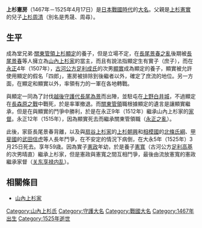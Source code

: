 {{Otheruses|上杉憲房 (南北朝時代)|subject=[[日本戰國時代|日本戰國時代]]的[[關東管領|關東管領]]上杉憲房|other=[[日本南北朝時代|日本南北朝時代]][[上杉氏|上杉氏]]的第3代當主上杉憲房}}
{{Notability Unreferenced|time=2015-09-03T09:49:42+00:00}}
{{日本武士
|名稱= 上杉 憲房
|圖片名稱= 
|圖片大小= 
|圖片說明= 
|時代= [[日本戰國時代|日本戰國時代]]
|出生日期= [[應仁|應仁]]元年（1467年）
|出生地點= 
|逝世日期= [[大永|大永]]5年3月25日（1525年4月17日）
|逝世地點= 
|假名= 
|羅馬字= 
|幼名= 
|改名= 
|别名= 五郎（通稱）
|諡号= 
|神号= 
|戒名= 龍洞院殿道憲大成大居士
|洗禮名= 
|墓所= 
|朝廷官位= [[兵庫頭|兵庫頭]]（一說為創作）
|幕府職位= [[室町幕府|室町幕府]][[關東管領|關東管領]]
|主君= 
|藩= 
|氏族= [[山內上杉家|山內上杉家]]
|父母= 父：[[上杉周清|上杉周清]]
|養父= [[上杉顯定|上杉顯定]]
|養母= 
|兄弟= 兄：[[上杉顯實|上杉顯實]]
|姐妹= 
|正室= [[上杉朝昌|上杉朝昌]]的女兒
|側室= 
|嗣子= [[上杉憲政|憲政]]
|嗣女= 
|養子= '''[[上杉憲寬|憲寬]]'''
|養女= 
}}
{{japanese|japanese=上杉 憲房|kana=うえすぎ のりふさ|romaji=Uesugi Norifusa}}
'''上杉憲房'''（1467年－1525年4月17日）是[[日本戰國時代|日本戰國時代]]的[[大名_(稱謂)|大名]]。父親是[[上杉憲實|上杉憲實]]的兒子[[上杉周清|上杉周清]]（別名是秀晟、周尋）。

== 生平 ==
成為堂兄弟‧[[關東管領|關東管領]][[上杉顯定|上杉顯定]]的養子，但是立場不定，在[[長尾景春之亂|長尾景春之亂]]後期被[[長尾景春|長尾景春]]等人擁立為[[山內上杉家|山內上杉家]]的當主，而且有說法指顯定生有實子（庶子），而在[[永正|永正]]4年（1507年），[[古河公方|古河公方]][[足利成氏|足利成氏]]的次男[[上杉顯實|顯實]]成為顯定的養子，顯實被允許使用顯定的假名「四郎」，憲房被排除到後繼者以外，確定了庶流的地位。另一方面，在顯定和顯實以外，率領有力的一軍在各地轉戰。

與顯定一同為了討伐[[越後|越後]][[守護代|守護代]][[長尾為景|長尾為景]]而出陣，並駐屯在[[上野|上野]][[白井城|白井城]]，不過顯定在[[長森原之戰|長森原之戰]]中戰死，於是率軍撤退。而[[關東管領|關東管領]]職根據顯定的遺言是讓顯實繼承，但是在與顯實的鬥爭中勝利，於是在永正9年（1512年）繼承山內上杉家的[[家督|家督]]。永正12年（1515年），因為顯實死去而繼承關東管領職（[[永正之亂|永正之亂]]）。

此後，家臣長尾景春背離，以及與[[扇谷上杉家|扇谷上杉家]]的[[上杉朝興|上杉朝興]]和[[相模國|相模國]]的[[北條氏綱|北條氏綱]]、[[甲斐國|甲斐國]]的[[武田信虎|武田信虎]]等人長年鬥爭，在不安定的情況下病倒，在大永5年（1525年）3月25日死去。享年59歳。因為實子[[上杉憲政|憲政]]年幼，於是養子[[上杉憲寬|憲寬]]（古河公方[[足利高基|足利高基]]的次男晴直）繼承上杉家，但是憲政與憲寬之間互相鬥爭，最後由流放憲寬的憲政繼承家督（[[关东享禄内乱|关东享禄内乱]]）。

== 相關條目 ==
*[[山內上杉家|山內上杉家]]

{{山內上杉家歷代當主||1512年－1525年|第13代}}
{{關東管領|1515年－1525年}}
[[Category:山內上杉氏|Category:山內上杉氏]]
[[Category:守護大名|Category:守護大名]]
[[Category:戰國大名|Category:戰國大名]]
[[Category:1467年出生|Category:1467年出生]]
[[Category:1525年逝世|Category:1525年逝世]]